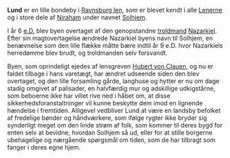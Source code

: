 {{title:Lund}}
{{author:Laura Holmegaard}}
{{timestamp:2009-09-20T08:35:10Z}}
{{copyright:Lund}}
'''Lund''' er en lille bondeby i [[Ravnsburg len]], som er blevet kendt i alle [[Lenerne]] og i store dele af [[Niraham]] under navnet [[Solhjem]].

I år 6 [[e.D.]] blev byen overtaget af den genopstandne [[mager|troldmand]] [[Nazarkiel]]. Efter sin magtovertagelse ændrede Nazarkiel byens navn til Solhjem, en benævnelse som den lille flække måtte bære indtil år 9 e.D. hvor Nazarkiels herredømme blev brudt, og troldmanden selv forsvandt.

Byen, som oprindeligt ejedes af lensgreven [[Hubert von Clauen]], og nu er faldet tilbage i hans varetægt, har ændret udseende siden den blev overtaget, og den lille forsamling gårde, langhuse og hytter er nu om dage stadig omgivet af palisader, en halvfærdig mur og adskillige udkigstårne, som beboerne ikke har villet rive ned i håbet om, at disse sikkerhedsforanstaltninger vil kunne beskytte dem imod en lignende hændelse i fremtiden. Alligevel vedbliver Lund at være en landsby befolket af fredelige bønder og håndværkere, som ifølge rygter ikke bryder sig synderligt meget om den linde strøm af folk, som kommer til deres bygd for enten selv at bevidne, hvordan Solhjem så ud, eller for at stille borgerne ubehagelige og nærgående spørgsmål om tiden, som de har tilbragt som fanger i deres egne hjem.